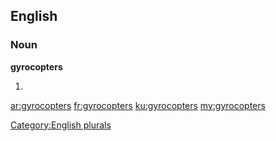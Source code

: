 ==English==

===Noun===
'''gyrocopters'''

# {{plural of|[[gyrocopter]]}}

[[Category:English plurals]]

[[ar:gyrocopters]]
[[fr:gyrocopters]]
[[ku:gyrocopters]]
[[my:gyrocopters]]